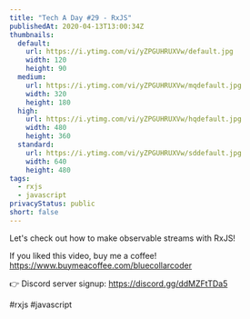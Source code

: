 ```yaml
---
title: "Tech A Day #29 - RxJS"
publishedAt: 2020-04-13T13:00:34Z
thumbnails:
  default:
    url: https://i.ytimg.com/vi/yZPGUHRUXVw/default.jpg
    width: 120
    height: 90
  medium:
    url: https://i.ytimg.com/vi/yZPGUHRUXVw/mqdefault.jpg
    width: 320
    height: 180
  high:
    url: https://i.ytimg.com/vi/yZPGUHRUXVw/hqdefault.jpg
    width: 480
    height: 360
  standard:
    url: https://i.ytimg.com/vi/yZPGUHRUXVw/sddefault.jpg
    width: 640
    height: 480
tags:
  - rxjs
  - javascript
privacyStatus: public
short: false
---
```

  
  Let's check out how to make observable streams with RxJS!

If you liked this video, buy me a coffee! https://www.buymeacoffee.com/bluecollarcoder

👉 Discord server signup: https://discord.gg/ddMZFtTDa5

#rxjs #javascript
  
